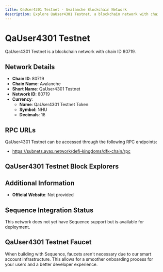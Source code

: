 ```yaml
--- 
title: QaUser4301 Testnet - Avalanche Blockchain Network
description: Explore QaUser4301 Testnet, a blockchain network with chain ID 80719. Learn about its native currency, QaUser4301 Testnet Token, and how to interact with the network.
---
```


# QaUser4301 Testnet

QaUser4301 Testnet is a blockchain network with chain ID 80719.

## Network Details

- **Chain ID**: 80719
- **Chain Name**: Avalanche
- **Short Name**: QaUser4301 Testnet
- **Network ID**: 80719
- **Currency**: 
  - **Name**: QaUser4301 Testnet Token
  - **Symbol**: NHU
  - **Decimals**: 18

## RPC URLs

QaUser4301 Testnet can be accessed through the following RPC endpoints:

- https://subnets.avax.network/defi-kingdoms/dfk-chain/rpc

## QaUser4301 Testnet Block Explorers



## Additional Information

- **Official Website**: Not provided

## Sequence Integration Status

This network does not yet have Sequence support but is available for deployment.

## QaUser4301 Testnet Faucet

When building with Sequence, faucets aren't necessary due to our smart account infrastructure. This allows for a smoother onboarding process for your users and a better developer experience.
